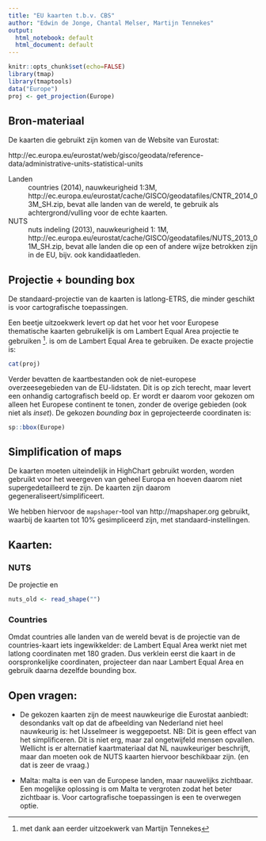 ```yaml
---
title: "EU kaarten t.b.v. CBS"
author: "Edwin de Jonge, Chantal Melser, Martijn Tennekes"
output:
  html_notebook: default
  html_document: default
---
```


```r
knitr::opts_chunk$set(echo=FALSE)
library(tmap)
library(tmaptools)
data("Europe")
proj <- get_projection(Europe)
```

## Bron-materiaal

De kaarten die gebruikt zijn komen van de Website van Eurostat:

http://ec.europa.eu/eurostat/web/gisco/geodata/reference-data/administrative-units-statistical-units


Landen
: countries (2014), nauwkeurigheid 1:3M, http://ec.europa.eu/eurostat/cache/GISCO/geodatafiles/CNTR_2014_03M_SH.zip, bevat alle landen van de wereld, te gebruik als achtergrond/vulling voor de echte kaarten.

NUTS
: nuts indeling (2013), nauwkeurigheid 1: 1M, http://ec.europa.eu/eurostat/cache/GISCO/geodatafiles/NUTS_2013_01M_SH.zip,
bevat alle landen die op een of andere wijze betrokken zijn in de EU, bijv. ook kandidaatleden.


## Projectie + bounding box

De standaard-projectie van de kaarten is latlong-ETRS, die minder geschikt is voor cartografische toepassingen.

Een beetje uitzoekwerk levert op dat het voor het voor Europese thematische kaarten gebruikelijk is om Lambert Equal 
Area projectie te gebruiken ^[met dank aan eerder uitzoekwerk van Martijn Tennekes].
is om de Lambert Equal Area te gebruiken. De exacte projectie is:

```r
cat(proj)
```
Verder bevatten de kaartbestanden ook de niet-europese overzeesegebieden van de EU-lidstaten. Dit is op zich terecht, maar levert een onhandig cartografisch beeld op. Er wordt er daarom voor gekozen om alleen het Europese continent te
tonen, zonder de overige gebieden (ook niet als _inset_).
De gekozen _bounding box_ in geprojecteerde coordinaten is:

```r
sp::bbox(Europe)
```

## Simplification of maps

De kaarten moeten uiteindelijk in HighChart gebruikt worden, worden  gebruikt voor het weergeven van geheel 
Europa en hoeven daarom niet supergedetailleerd te zijn. De kaarten zijn daarom gegeneraliseert/simplificeert.

We hebben hiervoor de `mapshaper`-tool van http://mapshaper.org gebruikt, waarbij de kaarten tot 10% gesimpliceerd zijn, met standaard-instellingen.

## Kaarten:

### NUTS

De projectie en 

```r
nuts_old <- read_shape("")
```


### Countries

Omdat countries alle landen van de wereld bevat is de projectie van de countries-kaart iets ingewikkelder: de Lambert Equal Area werkt niet met latlong coordinaten met 180 graden. Dus verklein eerst die kaart in de oorspronkelijke coordinaten, projecteer dan naar Lambert Equal Area en gebruik daarna dezelfde bounding box.



## Open vragen:

- De gekozen kaarten zijn de meest nauwkeurige die Eurostat aanbiedt: desondanks valt op dat de afbeelding van 
Nederland niet heel nauwkeurig is: het IJsselmeer is weggepoetst. NB: Dit is geen effect van het simplificeren. Dit is niet erg, maar zal ongetwijfeld mensen opvallen. Wellicht is er alternatief kaartmateriaal dat NL nauwkeuriger beschrijft, maar dan moeten ook de NUTS kaarten hiervoor beschikbaar zijn. (en dat is zeer de vraag.)

- Malta: malta is een van de Europese landen, maar nauwelijks zichtbaar. Een mogelijke oplossing is om Malta te vergroten zodat het beter zichtbaar is. Voor cartografische toepassingen is een te overwegen optie.

